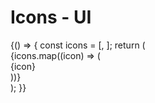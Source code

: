 
<Meta title="Objects|Icons" component={IconChevronDown} />

# Icons - UI

<Preview>
  <Story name="UI">
    {() => {
      const icons = [<IconChevronDown />, <IconSearch />];
      return (
        <div className="grid u-align--center">
          {icons.map((icon) => (
            <div className="cell cell--3-@xs cell--2-@sm cell--1-@md">
              {icon}
            </div>
          ))}
        </div>
      );
    }}
  </Story>
</Preview>
